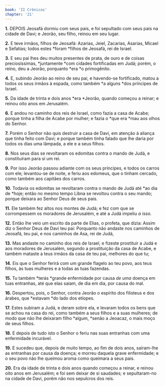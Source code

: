```yaml
---
book: 'II Crônicas'
chapter: '21'
---
```


**1.** DEPOIS Jeosafá dormiu com seus pais, e foi sepultado com seus pais na cidade de Davi; e Jeorão, seu filho, reinou em seu lugar.

**2.** E teve irmãos, filhos de Jeosafá: Azarias, Jeiel, Zacarias, Asarias, Micael e Sefatias; todos estes *foram *filhos de Jeosafá, rei de Israel.

**3.** E seu pai lhes deu muitos presentes de prata, de ouro e de coisas preciosíssimas, *juntamente *com cidades fortificadas em Judá; porém, o reino, deu a Jeorão, porquanto *era *o primogênito.

**4.** E, subindo Jeorão ao reino de seu pai, e havendo-se fortificado, matou a todos os seus irmãos à espada, como também *a alguns *dos príncipes de Israel.

**5.** Da idade de trinta e dois anos *era *Jeorão, quando começou a reinar; e reinou oito anos em Jerusalém.

**6.** E andou no caminho dos reis de Israel, como fazia a casa de Acabe; porque tinha a filha de Acabe por mulher; e fazia o *que era *mau aos olhos do Senhor.

**7.** Porém o Senhor não quis destruir a casa de Davi, em atenção à aliança que tinha feito com Davi; e porque também tinha falado que lhe daria por todos os dias uma lâmpada, a ele e a seus filhos.

**8.** Nos seus dias se revoltaram os edomitas contra o mando de Judá, e constituíram para si um rei.

**9.** Por isso Jeorão passou adiante com os seus príncipes, e todos os carros com ele; levantou-se de noite, e feriu aos edomeus, que o tinham cercado, como também aos capitães dos carros.

**10.** Todavia os edomitas se revoltaram contra o mando de Judá até *ao dia de *hoje; então no mesmo tempo Libna se revoltou contra o seu mando; porque deixara ao Senhor Deus de seus pais.

**11.** Ele também fez altos nos montes de Judá; e fez com que se corrompessem os moradores de Jerusalém, e até a Judá impeliu *a isso.*

**12.** Então lhe veio um escrito da parte de Elias, o profeta, que dizia: Assim diz o Senhor Deus de Davi teu pai: Porquanto não andaste nos caminhos de Jeosafá, teu pai, e nos caminhos de Asa, rei de Judá,

**13.** Mas andaste no caminho dos reis de Israel, e fizeste prostituir a Judá e aos moradores de Jerusalém, segundo a prostituição da casa de Acabe, e também mataste a teus irmãos da casa de teu pai, melhores do que tu;

**14.** Eis que o Senhor ferirá com um grande flagelo ao teu povo, aos teus filhos, às tuas mulheres e a todas as tuas fazendas.

**15.** Tu também *terás *grande enfermidade por causa *de uma* doença em tuas entranhas, até que elas saiam, de dia em dia, por causa do mal.

**16.** Despertou, pois, o Senhor, contra Jeorão o espírito dos filisteus e dos árabes, que *estavam *do lado dos etíopes.

**17.** Estes subiram a Judá, e deram sobre ela, e levaram todos os bens que se achou na casa do rei, como também a seus filhos e a suas mulheres; de modo que não lhe deixaram filho *algum, *senão a Jeoacaz, o mais moço de seus filhos.

**18.** E depois de tudo isto o Senhor o feriu nas suas entranhas com uma enfermidade incurável.

**19.** E sucedeu que, depois de muito tempo, ao fim de dois anos, saíram-lhe as entranhas por causa da doença; e morreu daquela grave enfermidade; e o seu povo não lhe queimou aroma como queimara a seus pais.

**20.** Era da idade de trinta e dois anos quando começou a reinar, e reinou oito anos em Jerusalém; e foi sem deixar de si saudades; e sepultaram-no na cidade de Davi, porém não nos sepulcros dos reis.